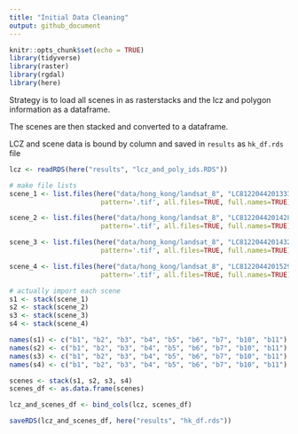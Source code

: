 ```yaml
---
title: "Initial Data Cleaning"
output: github_document
---
```


```r
knitr::opts_chunk$set(echo = TRUE)
library(tidyverse)
library(raster)
library(rgdal)
library(here)
```

Strategy is to load all scenes in as rasterstacks and the lcz and polygon information as a dataframe.

The scenes are then stacked and converted to a dataframe.

LCZ and scene data is bound by column and saved in `results` as `hk_df.rds` file

```r
lcz <- readRDS(here("results", "lcz_and_poly_ids.RDS"))

# make file lists
scene_1 <- list.files(here("data/hong_kong/landsat_8", "LC81220442013333LGN00"),
                       pattern='.tif', all.files=TRUE, full.names=TRUE)

scene_2 <- list.files(here("data/hong_kong/landsat_8", "LC81220442014288LGN00"),
                       pattern='.tif', all.files=TRUE, full.names=TRUE)

scene_3 <- list.files(here("data/hong_kong/landsat_8", "LC81220442014320LGN00"),
                       pattern='.tif', all.files=TRUE, full.names=TRUE)

scene_4 <- list.files(here("data/hong_kong/landsat_8", "LC81220442015291LGN00"),
                       pattern='.tif', all.files=TRUE, full.names=TRUE)

# actually import each scene
s1 <- stack(scene_1)
s2 <- stack(scene_2)
s3 <- stack(scene_3)
s4 <- stack(scene_4)
```



```r
names(s1) <- c("b1", "b2", "b3", "b4", "b5", "b6", "b7", "b10", "b11")
names(s2) <- c("b1", "b2", "b3", "b4", "b5", "b6", "b7", "b10", "b11")
names(s3) <- c("b1", "b2", "b3", "b4", "b5", "b6", "b7", "b10", "b11")
names(s4) <- c("b1", "b2", "b3", "b4", "b5", "b6", "b7", "b10", "b11")
```


```r
scenes <- stack(s1, s2, s3, s4)
scenes_df <- as.data.frame(scenes)
```

```r
lcz_and_scenes_df <- bind_cols(lcz, scenes_df)
```


```r
saveRDS(lcz_and_scenes_df, here("results", "hk_df.rds"))
```


